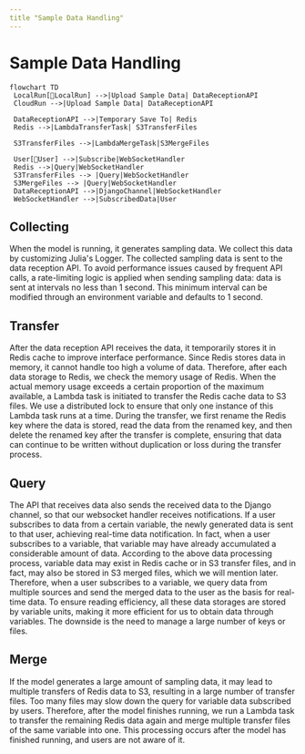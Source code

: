 ```yaml
---
title "Sample Data Handling"
---
```


# Sample Data Handling

```mermaid
flowchart TD
 LocalRun[🧔LocalRun] -->|Upload Sample Data| DataReceptionAPI
 CloudRun -->|Upload Sample Data| DataReceptionAPI
 
 DataReceptionAPI -->|Temporary Save To| Redis
 Redis -->|LambdaTransferTask| S3TransferFiles 
 
 S3TransferFiles -->|LambdaMergeTask|S3MergeFiles

 User[🧔User] -->|Subscribe|WebSocketHandler
 Redis -->|Query|WebSocketHandler
 S3TransferFiles --> |Query|WebSocketHandler
 S3MergeFiles --> |Query|WebSocketHandler
 DataReceptionAPI -->|DjangoChannel|WebSocketHandler
 WebSocketHandler -->|SubscribedData|User
```

## Collecting

When the model is running, it generates sampling data. We collect this data by
customizing Julia's Logger. The collected sampling data is sent to the data
reception API. To avoid performance issues caused by frequent API calls, a
rate-limiting logic is applied when sending sampling data: data is sent at
intervals no less than 1 second. This minimum interval can be modified through
an environment variable and defaults to 1 second.

## Transfer

After the data reception API receives the data, it temporarily stores it in
Redis cache to improve interface performance. Since Redis stores data in memory,
it cannot handle too high a volume of data. Therefore, after each data storage
to Redis, we check the memory usage of Redis. When the actual memory usage
exceeds a certain proportion of the maximum available, a Lambda task is
initiated to transfer the Redis cache data to S3 files. We use a distributed
lock to ensure that only one instance of this Lambda task runs at a time.
During the transfer, we first rename the Redis key where the data is stored,
read the data from the renamed key, and then delete the renamed key after the
transfer is complete, ensuring that data can continue to be written without
duplication or loss during the transfer process.

## Query

The API that receives data also sends the received data to the Django channel,
so that our websocket handler receives notifications. If a user subscribes to
data from a certain variable, the newly generated data is sent to that user,
achieving real-time data notification. In fact, when a user subscribes to a
variable, that variable may have already accumulated a considerable amount of
data. According to the above data processing process, variable data may exist
in Redis cache or in S3 transfer files, and in fact, may also be stored in S3
merged files, which we will mention later. Therefore, when a user subscribes to
a variable, we query data from multiple sources and send the merged data to the
user as the basis for real-time data. To ensure reading efficiency, all these
data storages are stored by variable units, making it more efficient for us to
obtain data through variables. The downside is the need to manage a large
number of keys or files.

## Merge

If the model generates a large amount of sampling data, it may lead to multiple
transfers of Redis data to S3, resulting in a large number of transfer files.
Too many files may slow down the query for variable data subscribed by users.
Therefore, after the model finishes running, we run a Lambda task to transfer
the remaining Redis data again and merge multiple transfer files of the same
variable into one. This processing occurs after the model has finished running,
and users are not aware of it.


